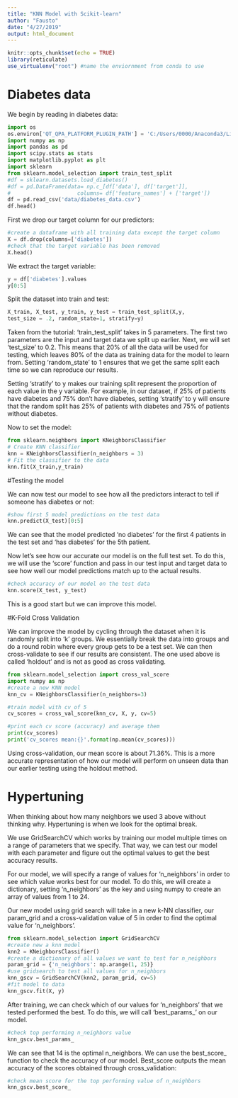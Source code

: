```yaml
---
title: "KNN Model with Scikit-learn"
author: "Fausto"
date: "4/27/2019"
output: html_document
---
```


```r
knitr::opts_chunk$set(echo = TRUE)
library(reticulate)
use_virtualenv("root") #name the enviornment from conda to use
```

# Diabetes data

We begin by reading in diabetes data:

```python
import os
os.environ['QT_QPA_PLATFORM_PLUGIN_PATH'] = 'C:/Users/0000/Anaconda3/Library/plugins/platforms'
import numpy as np
import pandas as pd
import scipy.stats as stats
import matplotlib.pyplot as plt
import sklearn
from sklearn.model_selection import train_test_split
#df = sklearn.datasets.load_diabetes()
#df = pd.DataFrame(data= np.c_[df['data'], df['target']],
#                     columns= df['feature_names'] + ['target'])
df = pd.read_csv('data/diabetes_data.csv')
df.head()
```

First we drop our target column for our predictors:

```python
#create a dataframe with all training data except the target column
X = df.drop(columns=['diabetes'])
#check that the target variable has been removed
X.head()
```


We extract the target variable:

```python
y = df['diabetes'].values
y[0:5]
```

Split the dataset into train and test:

```python
X_train, X_test, y_train, y_test = train_test_split(X,y,
test_size = .2, random_state=1, stratify=y)
```

Taken from the tutorial:
‘train_test_split’ takes in 5 parameters. The first two parameters are the input and target data we split up earlier. Next, we will set ‘test_size’ to 0.2. This means that 20% of all the data will be used for testing, which leaves 80% of the data as training data for the model to learn from. Setting ‘random_state’ to 1 ensures that we get the same split each time so we can reproduce our results.

Setting ‘stratify’ to y makes our training split represent the proportion of each value in the y variable. For example, in our dataset, if 25% of patients have diabetes and 75% don’t have diabetes, setting ‘stratify’ to y will ensure that the random split has 25% of patients with diabetes and 75% of patients without diabetes.

Now to set the model:

```python
from sklearn.neighbors import KNeighborsClassifier
# Create KNN classifier
knn = KNeighborsClassifier(n_neighbors = 3)
# Fit the classifier to the data
knn.fit(X_train,y_train)
```

#Testing the model

We can now test our model to see how all the predictors interact to tell if someone has diabetes or not:

```python
#show first 5 model predictions on the test data
knn.predict(X_test)[0:5]
```

We can see that the model predicted ‘no diabetes’ for the first 4 patients in the test set and ‘has diabetes’ for the 5th patient.

Now let’s see how our accurate our model is on the full test set. To do this, we will use the ‘score’ function and pass in our test input and target data to see how well our model predictions match up to the actual results.

```python
#check accuracy of our model on the test data
knn.score(X_test, y_test)
```

This is a good start but we can improve this model.

#K-Fold Cross Validation

We can improve the model by cycling through the dataset when it is randomly split into 'k' groups. We essentially break the data into groups and do a round robin where every group gets to be a test set. We can then cross-validate to see if our results are consistent. The one used above is called 'holdout' and is not as good as cross validating. 

```python
from sklearn.model_selection import cross_val_score
import numpy as np
#create a new KNN model
knn_cv = KNeighborsClassifier(n_neighbors=3)

#train model with cv of 5 
cv_scores = cross_val_score(knn_cv, X, y, cv=5)

#print each cv score (accuracy) and average them
print(cv_scores)
print('cv_scores mean:{}'.format(np.mean(cv_scores)))
```

Using cross-validation, our mean score is about 71.36%. This is a more accurate representation of how our model will perform on unseen data than our earlier testing using the holdout method.

# Hypertuning

When thinking about how many neighbors we used 3 above without thinking why. Hypertuning is when we look for the optimal break. 

We use GridSearchCV which works by training our model multiple times on a range of parameters that we specify. That way, we can test our model with each parameter and figure out the optimal values to get the best accuracy results.

For our model, we will specify a range of values for 'n_neighbors' in order to see which value works best for our model. To do this, we will create a dictionary, setting 'n_neighbors' as the key and using numpy to create an array of values from 1 to 24.

Our new model using grid search will take in a new k-NN classifier, our param_grid and a cross-validation value of 5 in order to find the optimal value for ‘n_neighbors’.

```python
from sklearn.model_selection import GridSearchCV
#create new a knn model
knn2 = KNeighborsClassifier()
#create a dictionary of all values we want to test for n_neighbors
param_grid = {'n_neighbors': np.arange(1, 25)}
#use gridsearch to test all values for n_neighbors
knn_gscv = GridSearchCV(knn2, param_grid, cv=5)
#fit model to data
knn_gscv.fit(X, y)
```

After training, we can check which of our values for 'n_neighbors' that we tested performed the best. To do this, we will call 'best_params_' on our model.


```python
#check top performing n_neighbors value
knn_gscv.best_params_
```

We can see that 14 is the optimal n_neighbors. We can use the best_score_ function to check the accuracy of our model. Best_score outputs the mean accuracy of the scores obtained through cross_validation:


```python
#check mean score for the top performing value of n_neighbors
knn_gscv.best_score_
```
